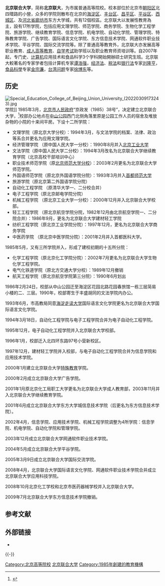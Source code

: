 {{Prose|time=2020-12-23T04:02:18+00:00}}
{{Refimprove|time=2020-12-23T04:02:18+00:00}}
{{高校
|名称    = 北京联合大学
|外文名  = Beijing Union University
|图像    = Beijing Union University Main Campus (20210418141123).jpg
|图像说明 =
|校训    =
|建校    = 1985年3月6日
|闭校    =
|类型    = 公立
|校长    = [[李学伟|李学伟]]
|院长    =
|书记    = 韩宪洲
|教师    =
|职工    =
|学生    =
|地址    = [[北京市|北京市]][[朝阳区|朝阳区]][[北京四环路|北四环东路]]97号<br />{{coord|39.98903|116.42085|display=inline,title}}
|校园环境 =
|面积    =
|代表色  =
|隶属    = [[北京市教育委员会|北京市教育委员会]]
|邮编    =
|电话    =
|网站    = {{URL|https://www.buu.edu.cn}}
|标志    =
|脚注    =
}}

'''北京联合大学'''，简称'''北京联大'''，为市属普通高等院校。校本部位於北京市[[朝阳区_(北京市)|朝阳区]]北四環路的小營，众多的学院则散布在北京的[[海淀区|海淀区]]、[[丰台区|丰台区]]、[[昌平区|昌平区]]、[[平谷区|平谷区]]、[[西城区|西城区]]、及[[河北省|河北省]][[廊坊市|廊坊市]]东方大学城，共有12個校區。北京联大以发展性教育為主，設有17所学院，包括应用文理学院、师范学院、商务学院、生物化学工程学院、旅游学院、继续教育学院、信息学院、机电学院、自动化学院、管理学院、特殊教育学院、广告学院、国际语言文化学院、东方信息技术学院、网通软件职业技术学院、平谷学院、国际交流学院等。除了普通高等教育外，北京联大亦发展高等职业教育、[[成人高等教育|成人高等教育]]、[[自学考试|自学考试]]助学班以及职业教育师资培训等。自2007年起，专门史、[[计算机|计算机]]应用技术和食品科学3个学科開始開辦硕士研究生班。北京联大較著名的专家学者包括计算机专家[[谭浩强|谭浩强]]，[[经济法|经济法]]、[[税法|税法]]和[[银行法|银行法]]专家[[刘隆亨|刘隆亨]]，[[食品科學|食品科學]]专家[[金宗濂|金宗濂]]，[[台湾问题|台湾问题]]专家[[徐博东|徐博东]]等。

==历史==
[[File:Special_Education_College_of_Beijing_Union_University_(20220309173243).jpg|thumb]]学院]]
1985年3月，[[北京市人民政府|北京市人民政府]]“京政发（1985）38号”，决定建立北京联合大学，<ref>{{Cite web |url=http://www.buu.edu.cn/col/col13/ |title=北京联合大学官方版校史 |access-date=2017-07-29 |archive-url=https://web.archive.org/web/20170827115010/http://www.buu.edu.cn/col/col13/ |archive-date=2017-08-27 |dead-url=yes }}</ref>校部办公地点在[[中山公园|中山公园]]西门北侧角落里原是公园工作人员的宿舍及堆放杂物的小院的十来间平房。下设十二所学院：
*文理学院（原北京大学分校）：1994年3月，与文法学院的档案、法律、政治等系合并更名为应用文理学院。
*经济管理学院 （原中国人民大学一分校）：1990年8月并入[[北京工业大学|北京工业大学]]
*文法学院（原中国人民大学二分校）：1994年3月改名为北京联合大学继续教育学院（北京高校干部培训中心）
*职业技术师范学院（原[[北京师范大学分校|北京师范大学分校]]）：2003年2月更名为北京联合大学师范学院。
*外国语师范学院（原北京外国语学院分院）：1993年3月并入[[首都师范大学|首都师范大学]]
*旅游学院（原北京第二外国语学院分院）
*自动化工程学院 （原清华大学一、二分校合并）
*电子工程学院（原北京邮电学院分院）
*机械工程学院 （原北京工业大学一分校）：2000年12月并入北京联合大学校部。
*轻工工程学院 （原北京航空学院分院，1982年12月由北京航空学院一、二分院合并）：1986年9月，更名为北京联合大学建材轻工学院
*纺织工程学院（原北京工业学院分院）：1997年12月，更名为北京联合大学商务学院
*中医药学院 （原北京中医学院分院）：2001年2月并入首都医科大学。

1985年5月，又有三所学院并入，形成了建校初期的十五所分院：
*化学工程学院（原北京化工学院分院）：2002年7月更名为北京联合大学生物化学工程学院。
*电气化铁道学院（原北方交通大学分校）：1989年12月撤销
*航天工程学院（原北京航空学院第三分院）：1990年6月划出

1986年2月24日，校部从中山公园迁至海淀区花园北路花园春旅馆一栋三层简易小楼的二、三层。1990年，校部寄生于丰盛胡同的文法学院内办公。

1993年6月，市高教局同意[[海淀走读大学|海淀走读大学]]国际语言文化学院更名为北京联合大学国际语言文化学院。

1994年3月18日，自动化工程学院与电子工程学院合并为电子自动化工程学院。

1995年12月，电子自动化工程学院并入北京联合大学校部。

1996年1月，校部迁入北四环东路97号小营新校区。

1997年12月，建材轻工学院并入校部，与电子自动化工程学院合并为信息学院和应用技术学院。

2000年1月建立北京联合大学[[特殊教育|特殊教育]]学院。

2000年2月成立北京联合大学广告学院。

2001年1月原北京化工局职工大学更名为北京联合大学成人教育部，2003年11月并入北京联合大学继续教育学院。

2001年6月成立北京联合大学东方大学城信息技术学院（后更名为东方信息技术学院）。

2002年4月，信息学院、应用技术学院、机械工程学院调整为4所学院：信息学院、机电学院、自动化学院和管理学院。

2003年12月成立北京联合大学网通软件职业技术学院。

2004年5月成立北京联合大学平谷学院。

2005年3月9日成立北京联合大学国际交流学院。

2008年4月，北京联合大学国际语言文化学院、网通软件职业技术学院合并成立北京联合大学应用科技学院。

2008年10月北京化工学校和北京市医药器械学校并入北京联合大学。

2009年7月北京联合大学东方信息技术学院撤销。

== 参考文献 ==
{{Reflist}}

== 外部链接 ==
* {{Official website|https://www.buu.edu.cn}}

{{-}}
{{北京高等院校}}

[[Category:北京高等院校|Category:北京高等院校]]
[[Category:北京联合大学|]]
[[Category:1985年創建的教育機構|Category:1985年創建的教育機構]]